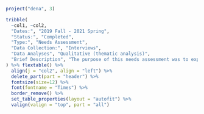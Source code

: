 
```r
project("dena", 3)
```

```r
tribble(
  ~col1, ~col2,
  "Dates:", "2019 Fall - 2021 Spring",
  "Status:", "Completed",
  "Type:", "Needs Assessment",
  "Data Collection:", "Interviews",
  "Data Analyses", "Qualitative (thematic analysis)",
  "Brief Description", "The purpose of this needs assessment was to explore the elements needed for a successful Distance Education Master’s Degree program in Evaluation at the University of Tennessee, Knoxville. "
) %>% flextable() %>%
  align(j = "col2", align = "left") %>%
  delete_part(part = "header") %>%
  fontsize(size=12) %>%
  font(fontname = "Times") %>%
  border_remove() %>%
  set_table_properties(layout = "autofit") %>%
  valign(valign = "top", part = "all")
```

\newline
